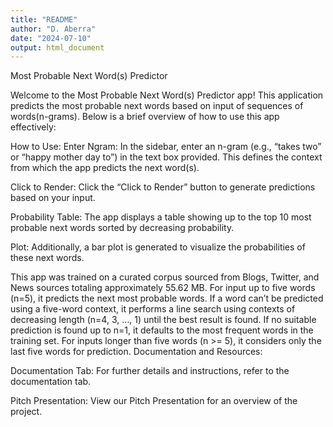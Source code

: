 ```yaml
---
title: "README"
author: "D. Aberra"
date: "2024-07-10"
output: html_document
---
```

Most Probable Next Word(s) Predictor

Welcome to the Most Probable Next Word(s) Predictor app! This application predicts the most probable next words based on input of sequences of words(n-grams). Below is a brief overview of how to use this app effectively:

How to Use:
Enter Ngram: In the sidebar, enter an n-gram (e.g., "takes two" or "happy mother day to") in the text box provided. This defines the context from which the app predicts the next word(s).

Click to Render: Click the "Click to Render" button to generate predictions based on your input.

Probability Table: The app displays a table showing up to the top 10 most probable next words sorted by decreasing probability.

Plot: Additionally, a bar plot is generated to visualize the probabilities of these next words.

This app was trained on a curated corpus sourced from Blogs, Twitter, and News sources totaling approximately 55.62 MB. For input up to five words (n=5), it predicts the next most probable words. If a word can't be predicted using a five-word context, it performs a line search using contexts of decreasing length (n=4, 3, ..., 1) until the best result is found. If no suitable prediction is found up to n=1, it defaults to the most frequent words in the training set. For inputs longer than five words (n >= 5), it considers only the last five words for prediction.
Documentation and Resources:

Documentation Tab: For further details and instructions, refer to the documentation tab.

Pitch Presentation: View our Pitch Presentation for an overview of the project.

